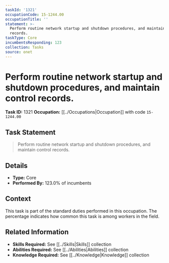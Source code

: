 ```yaml
---
taskId: '1321'
occupationCode: 15-1244.00
occupationTitle: ''
statement: >-
  Perform routine network startup and shutdown procedures, and maintain control
  records.
taskType: Core
incumbentsResponding: 123
collection: Tasks
source: onet
---
```

# Perform routine network startup and shutdown procedures, and maintain control records.

**Task ID:** 1321
**Occupation:** [[../Occupations|Occupation]] with code `15-1244.00`

## Task Statement

> Perform routine network startup and shutdown procedures, and maintain control records.

## Details

- **Type:** Core
- **Performed By:** 123.0% of incumbents

## Context

This task is part of the standard duties performed in this occupation. The percentage indicates how common this task is among workers in the field.

## Related Information

- **Skills Required:** See [[../Skills|Skills]] collection
- **Abilities Required:** See [[../Abilities|Abilities]] collection
- **Knowledge Required:** See [[../Knowledge|Knowledge]] collection
